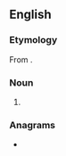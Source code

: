 ==English==

===Etymology===
From {{suffix|en|amir|ate}}.

===Noun===
{{en-noun}}

# {{alternative spelling of|emirate|lang=en}}

===Anagrams===
* {{anagrams|en|a=aaeimrt|Aramite|ametria|artemia}}
